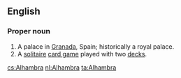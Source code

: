 ==English==
{{wikipedia}}
===Proper noun===
{{en-proper noun}}

# A palace in [[Granada]], Spain; historically a royal palace.
# A [[solitaire]] [[card game]] played with two [[deck]]s.

[[cs:Alhambra]]
[[nl:Alhambra]]
[[ta:Alhambra]]